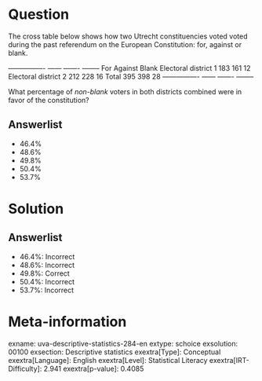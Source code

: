 Question
========

The cross table below shows how two Utrecht constituencies voted voted during the past referendum on the European Constitution: for, against or blank.

  ---------------- ------ ------- -------- For Against Blank Electoral district 1 183 161 12 Electoral district 2 212 228 16 Total 395 398 28 ---------------- ------ ------- --------

What percentage of *non-blank* voters in both districts combined were in favor of the constitution?

Answerlist
----------

* 46.4%
* 48.6%
* 49.8%
* 50.4%
* 53.7%

Solution
========

Answerlist
----------

* 46.4%: Incorrect
* 48.6%: Incorrect
* 49.8%: Correct
* 50.4%: Incorrect
* 53.7%: Incorrect

Meta-information
================
exname: uva-descriptive-statistics-284-en
extype: schoice
exsolution: 00100
exsection: Descriptive statistics
exextra[Type]: Conceptual
exextra[Language]: English
exextra[Level]: Statistical Literacy
exextra[IRT-Difficulty]: 2.941
exextra[p-value]: 0.4085
